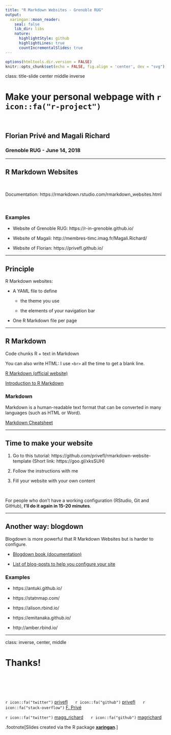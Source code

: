 ```yaml
---
title: "R Markdown Websites - Grenoble RUG"
output:
  xaringan::moon_reader:
    seal: false
    lib_dir: libs
    nature:
      highlightStyle: github
      highlightLines: true
      countIncrementalSlides: true
---
```


```r
options(htmltools.dir.version = FALSE)
knitr::opts_chunk$set(echo = FALSE, fig.align = 'center', dev = "svg")
```

class: title-slide center middle inverse

# Make your personal webpage with `r icon::fa("r-project")`

<br>

## Florian Privé and Magali Richard

### Grenoble RUG - June 14, 2018

---

## R Markdown Websites

<br>

Documentation: https://rmarkdown.rstudio.com/rmarkdown_websites.html

<br>

### Examples

- Website of Grenoble RUG: https://r-in-grenoble.github.io/

- Website of Magali: http://membres-timc.imag.fr/Magali.Richard/

- Website of Florian: https://privefl.github.io/

---

## Principle

R Markdown websites:

- A YAML file to define 

    - the theme you use
    
    - the elements of your navigation bar
    
- One R Markdown file per page

---

## R Markdown

Code chunks R + text in Markdown

You can also write HTML: I use `<br>` all the time to get a blank line.

[R Markdown (official website)](https://rmarkdown.rstudio.com/)

[Introduction to R Markdown](http://r4ds.had.co.nz/r-markdown.html)

### Markdown

Markdown is a human-readable text format that can be converted in many languages (such as HTML or Word).

[Markdown Cheatsheet](https://github.com/adam-p/markdown-here/wiki/Markdown-Cheatsheet)

---

## Time to make your website

1. Go to this tutorial: https://github.com/privefl/rmarkdown-website-template (Short link: https://goo.gl/xksSUH)

2. Follow the instructions with me

3. Fill your website with your own content

<br>

For people who don't have a working configuration (RStudio, Git and GitHub), **I'll do it again in 15-20 minutes**.

---

## Another way: blogdown

Blogdown is more powerful that R Markdown Websites but is harder to configure.

- [Blogdown book (documentation)](https://bookdown.org/yihui/blogdown/)

- [List of blog-posts to help you configure your site](https://maraaverick.rbind.io/2017/10/keeping-up-with-blogdown/)

### Examples

- https://antuki.github.io/

- https://statnmap.com/

- https://alison.rbind.io/

- https://emitanaka.github.io/

- http://amber.rbind.io/


---

class: inverse, center, middle

# Thanks!

<br/><br/>

<br/>

`r icon::fa("twitter")` [privefl](https://twitter.com/privefl) &nbsp;&nbsp;&nbsp;&nbsp; `r icon::fa("github")` [privefl](https://github.com/privefl) &nbsp;&nbsp;&nbsp;&nbsp; `r icon::fa("stack-overflow")` [F. Privé](https://stackoverflow.com/users/6103040/f-priv%c3%a9)

`r icon::fa("twitter")` [magg_richard](https://twitter.com/magg_richard) &nbsp;&nbsp;&nbsp;&nbsp; `r icon::fa("github")` [magrichard](https://github.com/magrichard)


.footnote[Slides created via the R package [**xaringan**](https://github.com/yihui/xaringan).]
